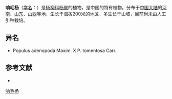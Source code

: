 {{Speciesbox
| name = 响毛杨
| status = 
| status_system = 
| image =
| genus = Populus
| species = Х
| authority = pseudo-tomentosa C. Wang et Tung
}}

'''响毛杨'''（[[学名|学名]]：{{lang|la|''Populus Х''}}）是[[杨柳科|杨柳科]][[杨属|杨属]]的植物，是中国的特有植物。分布于[[中国大陆|中国大陆]]的[[河南|河南]]、[[山东|山东]]、[[山西|山西]]等地，生长于海拔200米的地区，多生长于山坡，目前尚未由人工引种栽培。

== 异名 ==
* Populus adenopoda Maxim. X P. tomentosa Carr.

== 参考文献 ==
<div class="references-small">
* {{cite web| url =http://www.bioinfo.cn/db05/KmzwSpecies.php?action=view&id=20338| title =响毛杨| work =《中国高等植物数据库全库》| publisher =中国科学院微生物研究所| author =昆明植物研究所| accessdate =2009-02-25| deadurl =yes| archiveurl =https://web.archive.org/web/20160305084843/http://www.bioinfo.cn/db05/KmzwSpecies.php?action=view&id=20338| archivedate =2016-03-05}}
</div>

[[Category:杨属|响毛杨]]


{{植物小作品}}